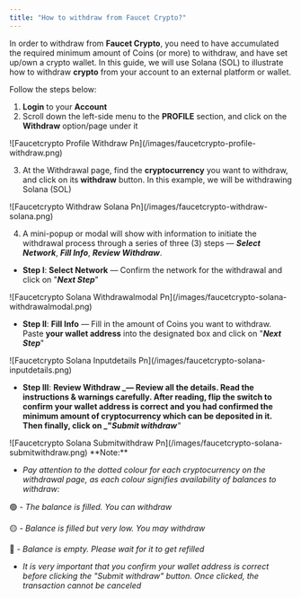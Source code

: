 ```yaml
---
title: "How to withdraw from Faucet Crypto?"
---
```


In order to withdraw from **Faucet Crypto**, you need to have accumulated the required minimum amount of Coins (or more) to withdraw, and have set up/own a crypto wallet. In this guide, we will use Solana (SOL) to illustrate how to withdraw **crypto** from your account to an external platform or wallet.

Follow the steps below:

1. **Login** to your **Account**
2. Scroll down the left-side menu to the **PROFILE** section, and click on the **Withdraw** option/page under it

<Frame>
  ![Faucetcrypto Profile Withdraw Pn](/images/faucetcrypto-profile-withdraw.png)
</Frame>

3. At the Withdrawal page, find the **cryptocurrency** you want to withdraw, and click on its **withdraw** button. In this example, we will be withdrawing Solana (SOL)

<Frame>
  ![Faucetcrypto Withdraw Solana Pn](/images/faucetcrypto-withdraw-solana.png)
</Frame>

4. A mini-popup or modal will show with information to initiate the withdrawal process through a series of three (3) steps — **_Select Network_**, **_Fill Info_**, **_Review Withdraw_**.

- **Step I**: **Select Network** — Confirm the network for the withdrawal and click on "**_Next Step_**"

<Frame>
  ![Faucetcrypto Solana Withdrawalmodal Pn](/images/faucetcrypto-solana-withdrawalmodal.png)
</Frame>

- **Step II**: **Fill Info** — Fill in the amount of Coins you want to withdraw. Paste **your wallet address** into the designated box and click on "**_Next Step_**"

<Frame>
  ![Faucetcrypto Solana Inputdetails Pn](/images/faucetcrypto-solana-inputdetails.png)
</Frame>

- **Step III**: **Review Withdraw **_— Review all the details. Read the instructions & warnings carefully. After reading, flip the switch to confirm your wallet address is correct and you had confirmed the minimum amount of cryptocurrency which can be deposited in it. Then finally, click on _"**_Submit withdraw_**_"_

<Frame>
  ![Faucetcrypto Solana Submitwithdraw Pn](/images/faucetcrypto-solana-submitwithdraw.png)
</Frame>

<Note>
  **Note:**

  - _Pay attention to the dotted colour for each cryptocurrency on the withdrawal page, as each colour signifies availability of balances to withdraw:_

  🟢 - _The balance is filled. You can withdraw_

  🟡 - _Balance is filled but very low. You may withdraw_

  🔴 - _Balance is empty. Please wait for it to get refilled_

  - _It is very important that you confirm your wallet address is correct before clicking the "Submit withdraw" button. Once clicked, the transaction cannot be canceled_
</Note>